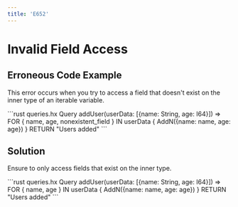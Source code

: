 ```yaml
---
title: 'E652'
---
```


# Invalid Field Access

## Erroneous Code Example

This error occurs when you try to access a field that doesn't exist on the inner type of an iterable variable.


<CodeGroup>
```rust queries.hx
Query addUser(userData: [{name: String, age: I64}]) =>
    FOR { name, age, nonexistent_field } IN userData {
        AddN<User>({name: name, age: age})
    }
    RETURN "Users added"
```
</CodeGroup>

## Solution

Ensure to only access fields that exist on the inner type.

<CodeGroup>
```rust queries.hx
Query addUser(userData: [{name: String, age: I64}]) =>
    FOR { name, age } IN userData {
        AddN<User>({name: name, age: age})
    }
    RETURN "Users added"
```
</CodeGroup>